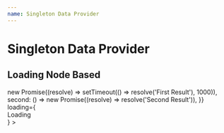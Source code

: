 ```yaml
---
name: Singleton Data Provider
---
```



# Singleton Data Provider

## Loading Node Based

<Playground>
    <SingletonDataProvider
        sources={{
            first: () => new Promise((resolve) => setTimeout(() => resolve('First Result'), 1000)),
            second: () => new Promise((resolve) => resolve('Second Result')),
        }}
        loading={<div>Loading</div>}
    >
        <DataConsumer />
    </SingletonDataProvider>
</Playground>
